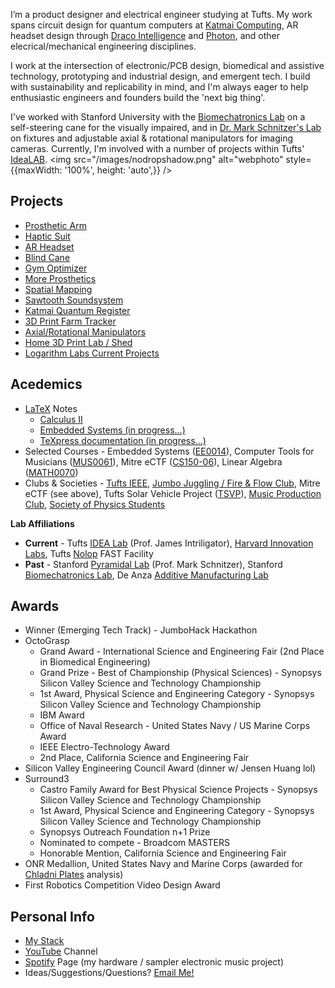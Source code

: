 

<NameTransition />

<Quote />

I’m a product designer and electrical engineer studying at Tufts. My work spans circuit design for quantum computers at [Katmai Computing](https://www.katmaicomputing.com/), AR headset design through [Draco Intelligence](https://www.dracointelligence.com/) and [Photon](/n/photon), and other elecrical/mechanical engineering disciplines.


I work at the intersection of electronic/PCB design, biomedical and assistive technology, prototyping and industrial design, and emergent tech. I build with sustainability and replicability in mind, and I'm always eager to help enthusiastic engineers and founders build the 'next big thing'.

I've worked with Stanford University with the [Biomechatronics Lab](https://biomechatronics.stanford.edu/) on a self-steering cane for the visually impaired, and in [Dr. Mark Schnitzer's Lab](https://pyramidal.stanford.edu/) on fixtures and adjustable axial & rotational manipulators for imaging cameras. Currently, I'm involved with a number of projects within Tufts' [IdeaLAB](https://sites.tufts.edu/idea/).
<img 
    src="/images/nodropshadow.png" 
    alt="webphoto" 
    style={{maxWidth: '100%', height: 'auto',}}
      />

## Projects

- [Prosthetic Arm](/n/octograsp)
- [Haptic Suit](/n/smarthug)
- [AR Headset](/n/photon)
- [Blind Cane](/n/surround)
- [Gym Optimizer](https://devpost.com/software/gymbo)
- [More Prosthetics](/n/prosthetics)
- [Spatial Mapping](/n/spatial)
- [Sawtooth Soundsystem](https://www.instagram.com/sawtoothsoundsystem/)
- [Katmai Quantum Register](/n/katmai)
- [3D Print Farm Tracker](/n/3dprint)
- [Axial/Rotational Manipulators](/n/pyramidal)
- [Home 3D Print Lab / Shed](/n/homeprintfarm)
- [Logarithm Labs Current Projects](/n/wip)

## Acedemics
- [LaTeX](https://www.latex-project.org/about/) Notes
    - [Calculus II](/n/calc2latex)
    - [Embedded Systems (in progress...)](/n/embedded)
    - [TeXpress documentation (in progress...)](/n/texpress)
- Selected Courses - Embedded Systems ([EE0014](https://www.ece.tufts.edu/ee/14/)), Computer Tools for Musicians ([MUS0061](https://mma.pages.tufts.edu/ctfm/)), Mitre eCTF ([CS150-06](https://www.cs.tufts.edu/t/courses/description/spring2025/CS/150-06)), Linear Algebra ([MATH0070](https://universitycollege.tufts.edu/courses/browse/linear-algebra))
- Clubs & Societies - [Tufts IEEE](https://tufts.presence.io/organization/institute-of-electrical-and-electronics-engineers-ieee), [Jumbo Juggling / Fire & Flow Club](https://tufts.presence.io/organization/jumbo-fire-flow), Mitre eCTF (see above), Tufts Solar Vehicle Project ([TSVP](https://sites.tufts.edu/solarvp/)), [Music Production Club](https://www.instagram.com/musicprodclub/), [Society of Physics Students](https://as.tufts.edu/physics/resources/society-physics-students)

**Lab Affiliations**
- **Current** - Tufts [IDEA Lab](https://sites.tufts.edu/idea/) (Prof. James Intriligator), [Harvard Innovation Labs](https://innovationlabs.harvard.edu/), Tufts [Nolop](https://nolop.org/) FAST Facility
- **Past** - Stanford [Pyramidal Lab](https://pyramidal.stanford.edu/) (Prof. Mark Schnitzer), Stanford [Biomechatronics Lab](https://biomechatronics.stanford.edu/), De Anza [Additive Manufacturing Lab](https://www.deanza.edu/dmt/)

## Awards
- Winner (Emerging Tech Track) - JumboHack Hackathon
- OctoGrasp
    - Grand Award - International Science and Engineering Fair (2nd Place in Biomedical Engineering)
    - Grand Prize - Best of Championship (Physical Sciences) - Synopsys Silicon Valley Science and Technology Championship
    - 1st Award, Physical Science and Engineering Category - Synopsys Silicon Valley Science and Technology Championship
    - IBM Award
    - Office of Naval Research - United States Navy / US Marine Corps Award
    - IEEE Electro-Technology Award
    - 2nd Place, California Science and Engineering Fair
- Silicon Valley Engineering Council Award (dinner w/ Jensen Huang lol)
- Surround3
    - Castro Family Award for Best Physical Science Projects - Synopsys Silicon Valley Science and Technology Championship
    - 1st Award, Physical Science and Engineering Category - Synopsys Silicon Valley Science and Technology Championship
    - Synopsys Outreach Foundation n+1 Prize
    - Nominated to compete - Broadcom MASTERS
    - Honorable Mention, California Science and Engineering Fair
- ONR Medallion, United States Navy and Marine Corps (awarded for [Chladni Plates](https://en.wikipedia.org/wiki/Chladni%27s_law) analysis)
- First Robotics Competition Video Design Award

## Personal Info
- [My Stack](/n/mystack)
- [YouTube](https://www.youtube.com/@DanielESiegel) Channel
- [Spotify](https://open.spotify.com/artist/3zemT3IjcD6G4nKj7q6GvB) Page (my hardware / sampler electronic music project)
- Ideas/Suggestions/Questions? [Email Me!](mailto:daniel.siegel@tufts.edu)